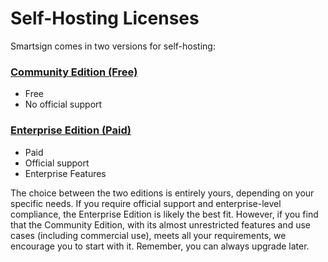 # Self-Hosting Licenses

Smartsign comes in two versions for self-hosting:

### [Community Edition (Free)](licenses/community-edition)

- Free
- No official support

### [Enterprise Edition (Paid)](licenses/enterprise-edition)

- Paid
- Official support
- Enterprise Features

The choice between the two editions is entirely yours, depending on your specific needs. If you require official support and enterprise-level compliance, the Enterprise Edition is likely the best fit. However, if you find that the Community Edition, with its almost unrestricted features and use cases (including commercial use), meets all your requirements, we encourage you to start with it. Remember, you can always upgrade later.
